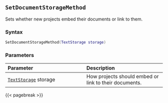 ## `SetDocumentStorageMethod`

Sets whether new projects embed their documents or link to them.

### Syntax {-}

``` .lua
SetDocumentStorageMethod(TextStorage storage)
```

### Parameters {-}

**Parameter** | **Description**
| :-- | :-- |
| [`TextStorage`](#textstorage) storage | How projects should embed or link to their documents. |

{{< pagebreak >}}

